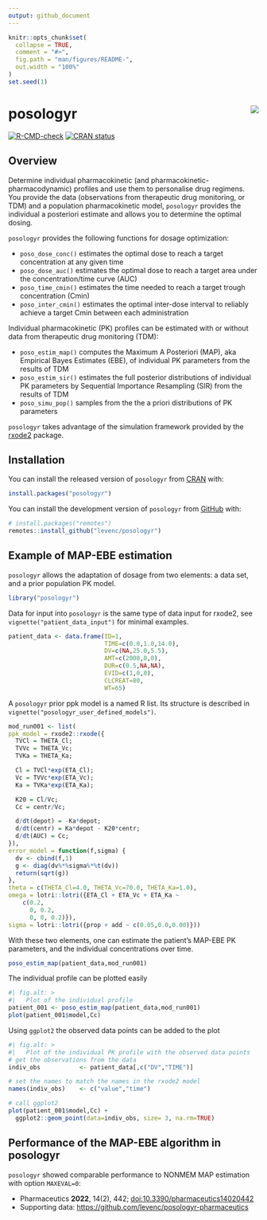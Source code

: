 ```yaml
---
output: github_document
---
```


<!-- README.md is generated from README.Rmd. Please edit that file -->

```r
knitr::opts_chunk$set(
  collapse = TRUE,
  comment = "#>",
  fig.path = "man/figures/README-",
  out.width = "100%"
)
set.seed(1)
```

# posologyr [<img src="man/figures/logo_120.png"  align="right" />](https://github.com/levenc/posologyr/)

<!-- badges: start -->
[![R-CMD-check](https://github.com/levenc/posologyr/actions/workflows/R-CMD-check.yaml/badge.svg)](https://github.com/levenc/posologyr/actions/workflows/R-CMD-check.yaml)
[![CRAN status](https://www.r-pkg.org/badges/version/posologyr)](https://CRAN.R-project.org/package=posologyr)
<!-- badges: end -->

## Overview

Determine individual pharmacokinetic (and pharmacokinetic-pharmacodynamic) profiles and use them to personalise drug regimens. You provide the data (observations from
therapeutic drug monitoring, or TDM) and a population pharmacokinetic model, `posologyr` provides the individual a posteriori estimate and allows you to determine the optimal dosing.

`posologyr` provides the following functions for dosage optimization:

+ `poso_dose_conc()` estimates the optimal dose to reach a target concentration at any given time
+ `poso_dose_auc()` estimates the optimal dose to reach a target area under the concentration/time curve (AUC)
+ `poso_time_cmin()` estimates the time needed to reach a target trough concentration (Cmin)
+ `poso_inter_cmin()` estimates the optimal inter-dose interval to reliably achieve a target Cmin between each administration 

Individual pharmacokinetic (PK) profiles can be estimated with or without data from therapeutic drug monitoring (TDM):

+ `poso_estim_map()` computes the Maximum A Posteriori (MAP), aka Empirical Bayes Estimates (EBE), of individual PK parameters from the results of TDM
+ `poso_estim_sir()` estimates the full posterior distributions of individual PK parameters by Sequential Importance Resampling (SIR) from the results of TDM
+ `poso_simu_pop()` samples from the the a priori distributions of PK parameters

`posologyr` takes advantage of the simulation framework provided by the
[rxode2](https://github.com/nlmixr2/rxode2) package.

## Installation

You can install the released version of `posologyr` from
[CRAN](https://CRAN.R-project.org) with:

``` r
install.packages("posologyr")
``` 

You can install the development version of `posologyr` from 
[GitHub](https://github.com/) with:

```r
# install.packages("remotes")
remotes::install_github("levenc/posologyr")
```

## Example of MAP-EBE estimation

`posologyr` allows the adaptation of dosage from two elements: a data set, and 
a prior population PK model.

```r
library("posologyr")
```

Data for input into `posologyr` is the same type of data input for rxode2, see 
`vignette("patient_data_input")` for minimal examples.

```r
patient_data <- data.frame(ID=1,
                           TIME=c(0.0,1.0,14.0),
                           DV=c(NA,25.0,5.5),
                           AMT=c(2000,0,0),
                           DUR=c(0.5,NA,NA),
                           EVID=c(1,0,0),
                           CLCREAT=80,
                           WT=65)
```

A `posologyr` prior ppk model is a named R list. Its structure is described in `vignette("posologyr_user_defined_models")`.

```r
mod_run001 <- list(
ppk_model = rxode2::rxode({
  TVCl = THETA_Cl;
  TVVc = THETA_Vc;
  TVKa = THETA_Ka;

  Cl = TVCl*exp(ETA_Cl);
  Vc = TVVc*exp(ETA_Vc);
  Ka = TVKa*exp(ETA_Ka);

  K20 = Cl/Vc;
  Cc = centr/Vc;

  d/dt(depot) = -Ka*depot;
  d/dt(centr) = Ka*depot - K20*centr;
  d/dt(AUC) = Cc;
}),
error_model = function(f,sigma) {
  dv <- cbind(f,1)
  g <- diag(dv%*%sigma%*%t(dv))
  return(sqrt(g))
},
theta = c(THETA_Cl=4.0, THETA_Vc=70.0, THETA_Ka=1.0),
omega = lotri::lotri({ETA_Cl + ETA_Vc + ETA_Ka ~
    c(0.2,
      0, 0.2,
      0, 0, 0.2)}),
sigma = lotri::lotri({prop + add ~ c(0.05,0.0,0.00)}))
```

With these two elements, one can estimate the patient's MAP-EBE PK parameters,
and the individual concentrations over time.

```r
poso_estim_map(patient_data,mod_run001)
```

The individual profile can be plotted easily

```r
#| fig.alt: >
#|   Plot of the individual profile
patient_001 <- poso_estim_map(patient_data,mod_run001)
plot(patient_001$model,Cc)
```

Using `ggplot2` the observed data points can be added to the plot

```r
#| fig.alt: >
#|   Plot of the individual PK profile with the observed data points
# get the observations from the data
indiv_obs           <- patient_data[,c("DV","TIME")]

# set the names to match the names in the rxode2 model
names(indiv_obs)    <- c("value","time")

# call ggplot2
plot(patient_001$model,Cc) +
  ggplot2::geom_point(data=indiv_obs, size= 3, na.rm=TRUE)
```


## Performance of the MAP-EBE algorithm in posologyr
`posologyr` showed comparable performance to NONMEM MAP estimation with option `MAXEVAL=0`:

* Pharmaceutics **2022**, 14(2), 442; [doi:10.3390/pharmaceutics14020442](https://doi.org/10.3390/pharmaceutics14020442)
* Supporting data: [https://github.com/levenc/posologyr-pharmaceutics](https://github.com/levenc/posologyr-pharmaceutics)
